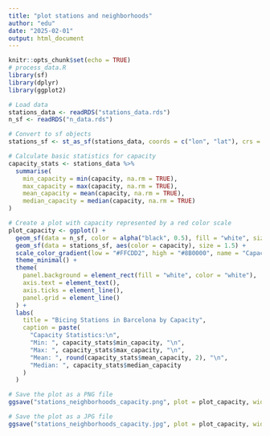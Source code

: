 ```yaml
---
title: "plot stations and neighborhoods"
author: "edu"
date: "2025-02-01"
output: html_document
---
```


```r
knitr::opts_chunk$set(echo = TRUE)
# process_data.R
library(sf)
library(dplyr)
library(ggplot2)

# Load data
stations_data <- readRDS("stations_data.rds")
n_sf <- readRDS("n_data.rds")

# Convert to sf objects
stations_sf <- st_as_sf(stations_data, coords = c("lon", "lat"), crs = 4326)

# Calculate basic statistics for capacity
capacity_stats <- stations_data %>%
  summarise(
    min_capacity = min(capacity, na.rm = TRUE),
    max_capacity = max(capacity, na.rm = TRUE),
    mean_capacity = mean(capacity, na.rm = TRUE),
    median_capacity = median(capacity, na.rm = TRUE)
)

# Create a plot with capacity represented by a red color scale
plot_capacity <- ggplot() +
  geom_sf(data = n_sf, color = alpha("black", 0.5), fill = "white", size = 0.2) +
  geom_sf(data = stations_sf, aes(color = capacity), size = 1.5) +
  scale_color_gradient(low = "#FFCDD2", high = "#8B0000", name = "Capacity") +
  theme_minimal() +
  theme(
    panel.background = element_rect(fill = "white", color = "white"),
    axis.text = element_text(),
    axis.ticks = element_line(),
    panel.grid = element_line()
  ) +
  labs(
    title = "Bicing Stations in Barcelona by Capacity",
    caption = paste(
      "Capacity Statistics:\n",
      "Min: ", capacity_stats$min_capacity, "\n",
      "Max: ", capacity_stats$max_capacity, "\n",
      "Mean: ", round(capacity_stats$mean_capacity, 2), "\n",
      "Median: ", capacity_stats$median_capacity
    )
  )

# Save the plot as a PNG file
ggsave("stations_neighborhoods_capacity.png", plot = plot_capacity, width = 10, height = 10, dpi = 300, bg = "white")

# Save the plot as a JPG file
ggsave("stations_neighborhoods_capacity.jpg", plot = plot_capacity, width = 10, height = 10, dpi = 300, bg = "white")
```




